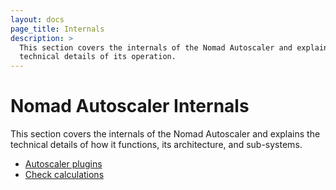 ```yaml
---
layout: docs
page_title: Internals
description: >
  This section covers the internals of the Nomad Autoscaler and explains
  technical details of its operation.
---
```


# Nomad Autoscaler Internals

This section covers the internals of the Nomad Autoscaler and explains the
technical details of how it functions, its architecture, and sub-systems.

- [Autoscaler plugins](/tools/autoscaling/internals/plugins)
- [Check calculations](/tools/autoscaling/interals/checks)
